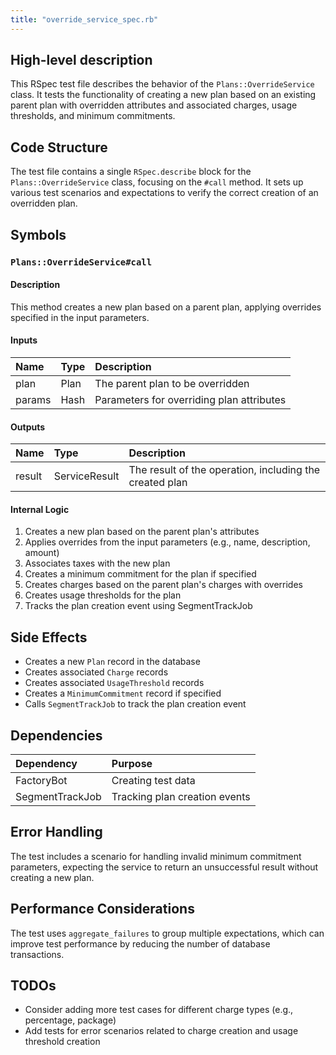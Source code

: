 ```yaml
---
title: "override_service_spec.rb"
---
```


## High-level description
This RSpec test file describes the behavior of the `Plans::OverrideService` class. It tests the functionality of creating a new plan based on an existing parent plan with overridden attributes and associated charges, usage thresholds, and minimum commitments.

## Code Structure
The test file contains a single `RSpec.describe` block for the `Plans::OverrideService` class, focusing on the `#call` method. It sets up various test scenarios and expectations to verify the correct creation of an overridden plan.

## Symbols

### `Plans::OverrideService#call`
#### Description
This method creates a new plan based on a parent plan, applying overrides specified in the input parameters.

#### Inputs
| Name | Type | Description |
|:-----|:-----|:------------|
| plan | Plan | The parent plan to be overridden |
| params | Hash | Parameters for overriding plan attributes |

#### Outputs
| Name | Type | Description |
|:-----|:-----|:------------|
| result | ServiceResult | The result of the operation, including the created plan |

#### Internal Logic
1. Creates a new plan based on the parent plan's attributes
2. Applies overrides from the input parameters (e.g., name, description, amount)
3. Associates taxes with the new plan
4. Creates a minimum commitment for the plan if specified
5. Creates charges based on the parent plan's charges with overrides
6. Creates usage thresholds for the plan
7. Tracks the plan creation event using SegmentTrackJob

## Side Effects
- Creates a new `Plan` record in the database
- Creates associated `Charge` records
- Creates associated `UsageThreshold` records
- Creates a `MinimumCommitment` record if specified
- Calls `SegmentTrackJob` to track the plan creation event

## Dependencies
| Dependency | Purpose |
|:-----------|:--------|
| FactoryBot | Creating test data |
| SegmentTrackJob | Tracking plan creation events |

## Error Handling
The test includes a scenario for handling invalid minimum commitment parameters, expecting the service to return an unsuccessful result without creating a new plan.

## Performance Considerations
The test uses `aggregate_failures` to group multiple expectations, which can improve test performance by reducing the number of database transactions.

## TODOs
- Consider adding more test cases for different charge types (e.g., percentage, package)
- Add tests for error scenarios related to charge creation and usage threshold creation
